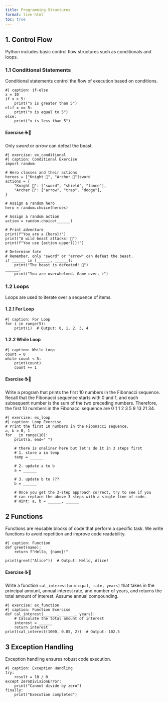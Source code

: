 ```yaml
---
title: Programming Structures
format: live-html
toc: true
---
```


## 1. Control Flow

Python includes basic control flow structures such as conditionals and loops.

### 1.1 Conditional Statements

Conditional statements control the flow of execution based on conditions.

```pyodide
#| caption: if-else
x = 10
if x > 5:
    print("x is greater than 5")
elif x == 5:
    print("x is equal to 5")
else:
    print("x is less than 5")
```

#### Exercise ☕📝
Only *sword* or *arrow* can defeat the beast.

```pyodide
#| exercise: ex_conditional
#| caption: Conditional Exercise
import random

# Hero classes and their actions
heroes = ["Knight 🏰", "Archer 🏹"]sword
actions = {
    "Knight 🏰": ["sword", "shield", "lance"],
    "Archer 🏹": ["arrow", "trap", "dodge"],
}

# Assign a random hero
hero = random.choice(heroes)

# Assign a random action
action = random.choice(______)

# Print adventure
print(f"You are a {hero}!")
print("A wild beast attacks! 🐺")
print(f"You use {action.upper()}!")

# Determine fate
# Remember, only "sword" or "arrow" can defeat the beast.
if ______ in [______, ______]:
    print("The beast is defeated! 🎉")
______:
    print("You are overwhelmed. Game over. 💀")
```

### 1.2 Loops

Loops are used to iterate over a sequence of items.

#### 1.2.1 For Loop

```pyodide
#| caption: For Loop
for i in range(5):
    print(i)  # Output: 0, 1, 2, 3, 4
```

#### 1.2.2 While Loop

```pyodide
#| caption: While Loop
count = 0
while count < 5:
    print(count)
    count += 1
```

#### Exercise ☕📝
Write a program that prints the first 10 numbers in the Fibonacci sequence. Recall that the Fibonacci sequence starts with 0 and 1, and each subsequent number is the sum of the two preceding numbers. Therefore, the first 10 numbers in the Fibonacci sequence are 0 1 1 2 3 5 8 13 21 34.

```pyodide
#| exercise: ex_loop
#| caption: Loop Exercise
# Print the first 10 numbers in the Fibonacci sequence.
a, b = 0, 1
for _ in range(10):
    print(a, end=" ")
        
    # there is oneliner here but let's do it in 3 steps first
    # 1. store a in temp
    temp = ______

    # 2. update a to b
    a = ______

    # 3. update b to ???
    b = ______

    # Once you get the 3-step approach correct, try to see if you
    # can replace the above 3 steps with a single line of code.
    # Hint: a, b = ______, ______

```

## 2 Functions

Functions are reusable blocks of code that perform a specific task. We write functions to avoid repetition and improve code readability.

```pyodide
#| caption: Function
def greet(name):
    return f"Hello, {name}!"

print(greet("Alice"))  # Output: Hello, Alice!
```

#### Exercise ☕📝
Write a function `cal_interest(principal, rate, years)` that takes in the principal amount, annual interest rate, and number of years, and returns the total amount of interest. Assume annual compounding.

```pyodide
#| exercise: ex_function
#| caption: Function Exercise
def cal_interest(______, ______, years):
    # Calculate the total amount of interest
    interest = ______
    return interest
print(cal_interest(1000, 0.05, 2))  # Output: 102.5
```


## 3 Exception Handling

Exception handling ensures robust code execution.

```pyodide
#| caption: Exception Handling
try:
    result = 10 / 0
except ZeroDivisionError:
    print("Cannot divide by zero")
finally:
    print("Execution completed")
```
